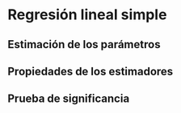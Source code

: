 # Regresión lineal simple

## Estimación de los parámetros

<!-- Incluir gráfica de la función de mínimos cuadrados y explicar porqué es suficiente al resolver la primera derivada -->

## Propiedades de los estimadores

## Prueba de significancia